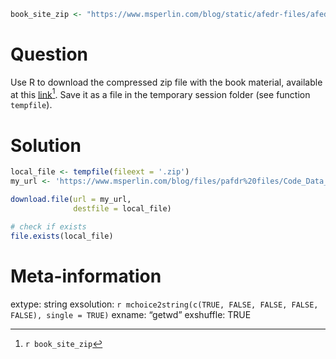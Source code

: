 ```r
book_site_zip <- "https://www.msperlin.com/blog/static/afedr-files/afedR-code-and-data.zip"
```

Question
========

Use R to download the compressed zip file with the book material, available at this [link](`r book_site_zip`)^[`r book_site_zip`]. Save it as a file in the temporary session folder (see function `tempfile`).


Solution
================

```r
local_file <- tempfile(fileext = '.zip')
my_url <- 'https://www.msperlin.com/blog/files/pafdr%20files/Code_Data_pafdR.zip'

download.file(url = my_url, 
              destfile = local_file)

# check if exists
file.exists(local_file)
```


Meta-information
================
extype: string
exsolution: `r mchoice2string(c(TRUE, FALSE, FALSE, FALSE, FALSE), single = TRUE)`
exname: "getwd"
exshuffle: TRUE

